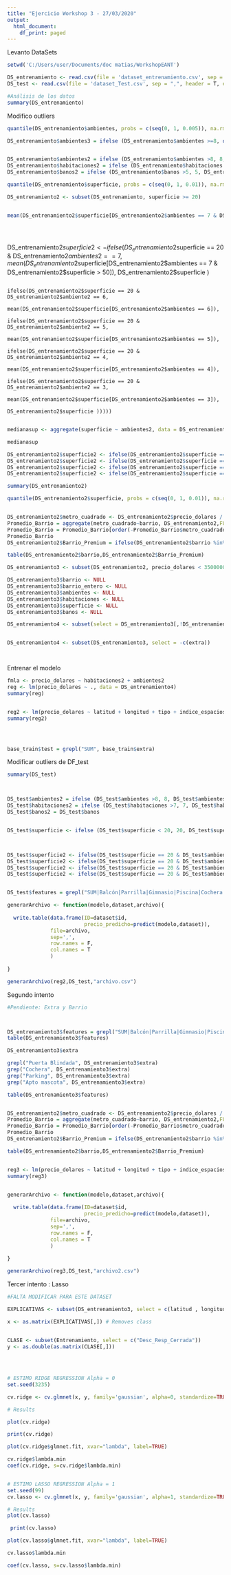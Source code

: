 ---
title: "Ejercicio Workshop 3 - 27/03/2020"
output:
  html_document:
    df_print: paged
---

Levanto DataSets

```{r}
setwd('C:/Users/user/Documents/doc matias/WorkshopEANT')
```


```{r}
DS_entrenamiento <- read.csv(file = 'dataset_entrenamiento.csv', sep = ",", header = T, encoding = 'UTF-8')
DS_test <- read.csv(file = 'dataset_Test.csv', sep = ",", header = T, encoding = 'UTF-8')

#Análisis de los datos
summary(DS_entrenamiento)

```
Modifico outliers

```{r}
quantile(DS_entrenamiento$ambientes, probs = c(seq(0, 1, 0.005)), na.rm = T)

DS_entrenamiento$ambientes3 = ifelse (DS_entrenamiento$ambientes >=8, quantile(DS_entrenamiento$ambientes, probs = c(0,995), na.rm = T), DS_entrenamiento$ambientes)


DS_entrenamiento$ambientes2 = ifelse (DS_entrenamiento$ambientes >8, 8, DS_entrenamiento$ambientes)
DS_entrenamiento$habitaciones2 = ifelse (DS_entrenamiento$habitaciones >7, 7, DS_entrenamiento$habitaciones)
DS_entrenamiento$banos2 = ifelse (DS_entrenamiento$banos >5, 5, DS_entrenamiento$banos)

quantile(DS_entrenamiento$superficie, probs = c(seq(0, 1, 0.01)), na.rm = T)

DS_entrenamiento2 <- subset(DS_entrenamiento, superficie >= 20)


mean(DS_entrenamiento2$superficie[DS_entrenamiento2$ambientes == 7 & DS_entrenamiento2$superficie > 50] )


                                     
```
   
DS_entrenamiento2$superficie2 <- ifelse(DS_entrenamiento2$superficie == 20 & DS_entrenamiento2$ambientes2 == 7, mean(DS_entrenamiento2$superficie[DS_entrenamiento2$ambientes == 7 & DS_entrenamiento2$superficie > 50]), DS_entrenamiento2$superficie )

                                        
                                        ifelse(DS_entrenamiento2$superficie == 20 & DS_entrenamiento2$ambiente2 == 6,
                                               mean(DS_entrenamiento2$superficie[DS_entrenamiento2$ambientes == 6]), 
                                               ifelse(DS_entrenamiento2$superficie == 20 & DS_entrenamiento2$ambiente2 == 5,
                                               mean(DS_entrenamiento2$superficie[DS_entrenamiento2$ambientes == 5]), 
                                               ifelse(DS_entrenamiento2$superficie == 20 & DS_entrenamiento2$ambiente2 == 4,
                                               mean(DS_entrenamiento2$superficie[DS_entrenamiento2$ambientes == 4]), 
                                               ifelse(DS_entrenamiento2$superficie == 20 & DS_entrenamiento2$ambiente2 == 3,
                                               mean(DS_entrenamiento2$superficie[DS_entrenamiento2$ambientes == 3]), 
                                               DS_entrenamiento2$superficie )))))
                                               
```{r}
medianasup <- aggregate(superficie ~ ambientes2, data = DS_entrenamiento2, FUN = 'median' )

medianasup

DS_entrenamiento2$superficie2 <- ifelse(DS_entrenamiento2$superficie == 20 & DS_entrenamiento2$ambientes2 == 7, medianasup[7,2], DS_entrenamiento2$superficie)
DS_entrenamiento2$superficie2 <- ifelse(DS_entrenamiento2$superficie == 20 & DS_entrenamiento2$ambientes2 == 5, medianasup[5,2], DS_entrenamiento2$superficie2)
DS_entrenamiento2$superficie2 <- ifelse(DS_entrenamiento2$superficie == 20 & DS_entrenamiento2$ambientes2 == 4, medianasup[4,2], DS_entrenamiento2$superficie2)
DS_entrenamiento2$superficie2 <- ifelse(DS_entrenamiento2$superficie == 20 & DS_entrenamiento2$ambientes2 == 3, medianasup[3,2], DS_entrenamiento2$superficie2)

summary(DS_entrenamiento2)

quantile(DS_entrenamiento2$superficie, probs = c(seq(0, 1, 0.01)), na.rm = T)


DS_entrenamiento2$metro_cuadrado <- DS_entrenamiento2$precio_dolares / DS_entrenamiento2$superficie2
Promedio_Barrio = aggregate(metro_cuadrado~barrio, DS_entrenamiento2,FUN = "mean")
Promedio_Barrio = Promedio_Barrio[order(-Promedio_Barrio$metro_cuadrado),]
Promedio_Barrio
DS_entrenamiento2$Barrio_Premium = ifelse(DS_entrenamiento2$barrio %in% c(head(Promedio_Barrio$barrio,14)),1,0)

table(DS_entrenamiento2$barrio,DS_entrenamiento2$Barrio_Premium)

DS_entrenamiento3 <- subset(DS_entrenamiento2, precio_dolares < 3500000)

DS_entrenamiento3$barrio <- NULL
DS_entrenamiento3$barrio_entero <- NULL
DS_entrenamiento3$ambientes <- NULL
DS_entrenamiento3$habitaciones <- NULL
DS_entrenamiento3$superficie <- NULL
DS_entrenamiento3$banos <- NULL

DS_entrenamiento4 <- subset(select = DS_entrenamiento3[,!DS_entrenamiento3$extra])


DS_entrenamiento4 <- subset(DS_entrenamiento3, select = -c(extra))




```

Entrenar el modelo


```{r}


fmla <- precio_dolares ~ habitaciones2 + ambientes2
reg <- lm(precio_dolares ~ ., data = DS_entrenamiento4)
summary(reg)


reg2 <- lm(precio_dolares ~ latitud + longitud + tipo + indice_espacios_verdes + lineas_bus_cerca + ambientes2 + banos2 + superficie2, data = DS_entrenamiento4)
summary(reg2)




base_train$test = grepl("SUM", base_train$extra)
```

Modificar outliers de DF_test

```{r}
summary(DS_test)



DS_test$ambientes2 = ifelse (DS_test$ambientes >8, 8, DS_test$ambientes)
DS_test$habitaciones2 = ifelse (DS_test$habitaciones >7, 7, DS_test$habitaciones)
DS_test$banos2 = DS_test$banos


DS_test$superficie <- ifelse (DS_test$superficie < 20, 20, DS_test$superficie)



DS_test$superficie2 <- ifelse(DS_test$superficie == 20 & DS_test$ambientes2 == 7, medianasup[7,2], DS_test$superficie)
DS_test$superficie2 <- ifelse(DS_test$superficie == 20 & DS_test$ambientes2 == 5, medianasup[5,2], DS_test$superficie2)
DS_test$superficie2 <- ifelse(DS_test$superficie == 20 & DS_test$ambientes2 == 4, medianasup[4,2], DS_test$superficie2)
DS_test$superficie2 <- ifelse(DS_test$superficie == 20 & DS_test$ambientes2 == 3, medianasup[3,2], DS_test$superficie2)


DS_test$features = grepl("SUM|Balcón|Parrilla|Gimnasio|Piscina|Cochera|Parking|Sauna|Hidromasaje|Solarium|Suite*", DS_test$extra)


```



```{r}
generarArchivo <- function(modelo,dataset,archivo){
  
  write.table(data.frame(ID=dataset$id,
                         precio_predicho=predict(modelo,dataset)),
              file=archivo,
              sep=',',
              row.names = F,
              col.names = T
              )
  
}

generarArchivo(reg2,DS_test,"archivo.csv")


```

Segundo intento

```{r}
#Pendiente: Extra y Barrio



DS_entrenamiento3$features = grepl("SUM|Balcón|Parrilla|Gimnasio|Piscina|Cochera|Parking|Sauna|Hidromasaje|Solarium|Suite*", DS_entrenamiento3$extra)
table(DS_entrenamiento3$features)

DS_entrenamiento3$extra

grepl("Puerta Blindada", DS_entrenamiento3$extra)
grep("Cochera", DS_entrenamiento3$extra)
grep("Parking", DS_entrenamiento3$extra)
grep("Apto mascota", DS_entrenamiento3$extra)

table(DS_entrenamiento3$features)


DS_entrenamiento2$metro_cuadrado <- DS_entrenamiento2$precio_dolares / DS_entrenamiento2$superficie2
Promedio_Barrio = aggregate(metro_cuadrado~barrio, DS_entrenamiento2,FUN = "mean")
Promedio_Barrio = Promedio_Barrio[order(-Promedio_Barrio$metro_cuadrado),]
Promedio_Barrio
DS_entrenamiento2$Barrio_Premium = ifelse(DS_entrenamiento2$barrio %in% c(head(Promedio_Barrio$barrio,14)),1,0)

table(DS_entrenamiento2$barrio,DS_entrenamiento2$Barrio_Premium)


reg3 <- lm(precio_dolares ~ latitud + longitud + tipo + indice_espacios_verdes + lineas_bus_cerca + ambientes2 + banos2 + superficie2 + features, data = DS_entrenamiento3)
summary(reg3)



```



```{r}

generarArchivo <- function(modelo,dataset,archivo){
  
  write.table(data.frame(ID=dataset$id,
                         precio_predicho=predict(modelo,dataset)),
              file=archivo,
              sep=',',
              row.names = F,
              col.names = T
              )
  
}

generarArchivo(reg3,DS_test,"archivo2.csv")
```

Tercer intento : Lasso

```{r}

#FALTA MODIFICAR PARA ESTE DATASET

EXPLICATIVAS <- subset(DS_entrenamiento3, select = c(latitud , longitud , tipo , indice_espacios_verdes , indice_uso_suelo_comercia, indice_uso_suelo_residencial, lineas_bus_cerca , ambientes2 , banos2 , superficie2 , features))

x <- as.matrix(EXPLICATIVAS[,]) # Removes class


CLASE <- subset(Entrenamiento, select = c("Desc_Resp_Cerrada"))
y <- as.double(as.matrix(CLASE[,])) 

  
                  
                         
# ESTIMO RIDGE REGRESSION Alpha = 0
set.seed(3235)

cv.ridge <- cv.glmnet(x, y, family='gaussian', alpha=0, standardize=TRUE)

# Results

plot(cv.ridge)

print(cv.ridge)

plot(cv.ridge$glmnet.fit, xvar="lambda", label=TRUE)

cv.ridge$lambda.min
coef(cv.ridge, s=cv.ridge$lambda.min)


# ESTIMO LASSO REGRESSION Alpha = 1
set.seed(99)
cv.lasso <- cv.glmnet(x, y, family='gaussian', alpha=1, standardize=TRUE)

# Results
plot(cv.lasso)

 print(cv.lasso)

plot(cv.lasso$glmnet.fit, xvar="lambda", label=TRUE)

cv.lasso$lambda.min

coef(cv.lasso, s=cv.lasso$lambda.min)

```







